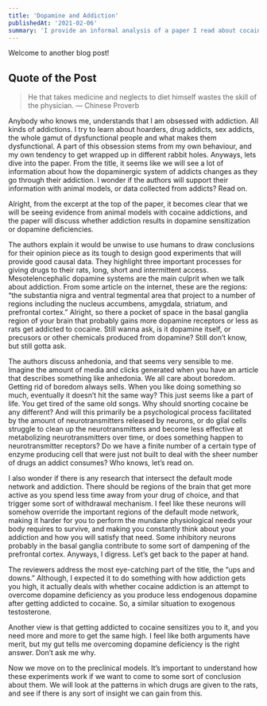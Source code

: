 ```yaml
---
title: 'Dopamine and Addiction'
publishedAt: '2021-02-06'
summary: 'I provide an informal analysis of a paper I read about cocaine and how it affects the dopaminergic system.'
---
```


Welcome to another blog post!

## Quote of the Post
> He that takes medicine and neglects to diet himself wastes the skill of the physician. — Chinese Proverb

Anybody who knows me, understands that I am obsessed with addiction. All kinds of addictions. I try to learn about hoarders, drug addicts, sex addicts, the whole gamut of dysfunctional people and what makes them dysfunctional. A part of this obsession stems from my own behaviour, and my own tendency to get wrapped up in different rabbit holes. Anyways, lets dive into the paper. From the title, it seems like we will see a lot of information about how the dopaminergic system of addicts changes as they go through their addiction. I wonder if the authors will support their information with animal models, or data collected from addicts? Read on.

Alright, from the excerpt at the top of the paper, it becomes clear that we will be seeing evidence from animal models with cocaine addictions, and the paper will discuss whether addiction results in dopamine sensitization or dopamine deficiencies. 

The authors explain it would be unwise to use humans to draw conclusions for their opinion piece as its tough to design good experiments that will provide good causal data. They highlight three important processes for giving drugs to their rats, long, short and intermittent access. 
Mesotelencephalic dopamine systems are the main culprit when we talk about addiction. From some article on the internet, these are the regions: “the substantia nigra and ventral tegmental area that project to a number of regions including the nucleus accumbens, amygdala, striatum, and prefrontal cortex.” Alright, so there a pocket of space in the basal ganglia region of your brain that probably gains more dopamine receptors or less as rats get addicted to cocaine. Still wanna ask, is it dopamine itself, or precusors or other chemicals produced from dopamine? Still don’t know, but still gotta ask. 

The authors discuss anhedonia, and that seems very sensible to me. Imagine the amount of media and clicks generated when you have an article that describes something like anhedonia. We all care about boredom. Getting rid of boredom always sells. When you like doing something so much, eventually it doesn’t hit the same way? This just seems like a part of life. You get tired of the same old songs. Why should snorting cocaine be any different? And will this primarily be a psychological process facilitated by the amount of neurotransmitters released by neurons, or do glial cells struggle to clean up the neurotransmitters and become less effective at metabolizing neurotransmitters over time, or does something happen to neurotransmitter receptors? Do we have a finite number of a certain type of enzyme producing cell that were just not built to deal with the sheer number of drugs an addict consumes? Who knows, let’s read on.

I also wonder if there is any research that intersect the default mode network and addiction. There should be regions of the brain that get more active as you spend less time away from your drug of choice, and that trigger some sort of withdrawal mechanism. I feel like these neurons will somehow override the important regions of the default mode network, making it harder for you to perform the mundane physiological needs your body requires to survive, and making you constantly think about your addiction and how you will satisfy that need. Some inhibitory neurons probably in the basal ganglia contribute to some sort of dampening of the prefrontal cortex. Anyways, I digress. Let’s get back to the paper at hand.

The reviewers address the most eye-catching part of the title, the “ups and downs.” Although, I expected it to do something with how addiction gets you high, it actually deals with whether cocaine addiction is an attempt to overcome dopamine deficiency as you produce less endogenous dopamine after getting addicted to cocaine. So, a similar situation to exogenous testosterone.

Another view is that getting addicted to cocaine sensitizes you to it, and you need more and more to get the same high. I feel like both arguments have merit, but my gut tells me overcoming dopamine deficiency is the right answer. Don’t ask me why.

Now we move on to the preclinical models. It’s important to understand how these experiments work if we want to come to some sort of conclusion about them. We will look at the patterns in which drugs are given to the rats, and see if there is any sort of insight we can gain from this. 
